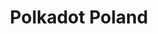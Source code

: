 ---
title: Polkadot Poland
description: Polish Polkadot community.
sidebar:
  order: 7
  label: ✪ Permanence DAO
hero:
  tagline: Polish Polkadot community.
  image: 
    file: ../../../../assets/hub/daos/polkadot-poland.png
  actions:
    - text: Site
      link: https://permanence.io/
      icon: external
    - text: Links
      link: https://linktr.ee/PolskaDOT
      icon: external
      variant: secondary
---